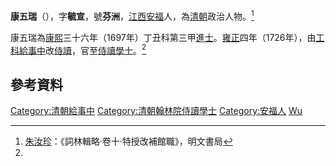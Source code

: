 '''康五瑞'''（{{bd|？||？|}}），字'''毓宣'''，號'''芬洲'''，[[江西|江西]][[安福|安福]]人，為[[清朝|清朝]]政治人物。<ref name="朱汝珍">[[朱汝珍|朱汝珍]]：《詞林輯略·卷十·特授改補館職》，明文書局</ref>

康五瑞為[[康熙|康熙]]三十六年（1697年）丁丑科第三甲[[進士|進士]]。[[雍正|雍正]]四年（1726年），由[[工科|工科]][[給事中|給事中]]改[[侍讀|侍讀]]，官至[[侍讀學士|侍讀學士]]。<ref name="朱汝珍" />

==參考資料==
{{reflist}}

{{清朝人物小作品}}
{{康熙三十六年丁丑科殿試金榜}}
{{特授改補館職翰林}}
{{DEFAULTSORT:Kang康}}
[[Category:清朝給事中|Category:清朝給事中]]
[[Category:清朝翰林院侍讀學士|Category:清朝翰林院侍讀學士]]
[[Category:安福人|Category:安福人]]
[[Category:康姓|Wu]]